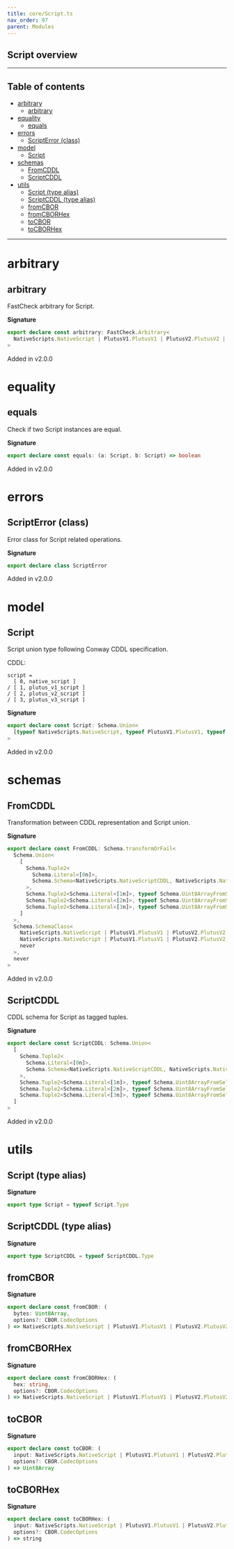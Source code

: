 ```yaml
---
title: core/Script.ts
nav_order: 97
parent: Modules
---
```


## Script overview

---

<h2 className="text-delta">Table of contents</h2>

- [arbitrary](#arbitrary)
  - [arbitrary](#arbitrary-1)
- [equality](#equality)
  - [equals](#equals)
- [errors](#errors)
  - [ScriptError (class)](#scripterror-class)
- [model](#model)
  - [Script](#script)
- [schemas](#schemas)
  - [FromCDDL](#fromcddl)
  - [ScriptCDDL](#scriptcddl)
- [utils](#utils)
  - [Script (type alias)](#script-type-alias)
  - [ScriptCDDL (type alias)](#scriptcddl-type-alias)
  - [fromCBOR](#fromcbor)
  - [fromCBORHex](#fromcborhex)
  - [toCBOR](#tocbor)
  - [toCBORHex](#tocborhex)

---

# arbitrary

## arbitrary

FastCheck arbitrary for Script.

**Signature**

```ts
export declare const arbitrary: FastCheck.Arbitrary<
  NativeScripts.NativeScript | PlutusV1.PlutusV1 | PlutusV2.PlutusV2 | PlutusV3.PlutusV3
>
```

Added in v2.0.0

# equality

## equals

Check if two Script instances are equal.

**Signature**

```ts
export declare const equals: (a: Script, b: Script) => boolean
```

Added in v2.0.0

# errors

## ScriptError (class)

Error class for Script related operations.

**Signature**

```ts
export declare class ScriptError
```

Added in v2.0.0

# model

## Script

Script union type following Conway CDDL specification.

CDDL:

```
script =
  [ 0, native_script ]
/ [ 1, plutus_v1_script ]
/ [ 2, plutus_v2_script ]
/ [ 3, plutus_v3_script ]
```

**Signature**

```ts
export declare const Script: Schema.Union<
  [typeof NativeScripts.NativeScript, typeof PlutusV1.PlutusV1, typeof PlutusV2.PlutusV2, typeof PlutusV3.PlutusV3]
>
```

Added in v2.0.0

# schemas

## FromCDDL

Transformation between CDDL representation and Script union.

**Signature**

```ts
export declare const FromCDDL: Schema.transformOrFail<
  Schema.Union<
    [
      Schema.Tuple2<
        Schema.Literal<[0n]>,
        Schema.Schema<NativeScripts.NativeScriptCDDL, NativeScripts.NativeScriptCDDL, never>
      >,
      Schema.Tuple2<Schema.Literal<[1n]>, typeof Schema.Uint8ArrayFromSelf>,
      Schema.Tuple2<Schema.Literal<[2n]>, typeof Schema.Uint8ArrayFromSelf>,
      Schema.Tuple2<Schema.Literal<[3n]>, typeof Schema.Uint8ArrayFromSelf>
    ]
  >,
  Schema.SchemaClass<
    NativeScripts.NativeScript | PlutusV1.PlutusV1 | PlutusV2.PlutusV2 | PlutusV3.PlutusV3,
    NativeScripts.NativeScript | PlutusV1.PlutusV1 | PlutusV2.PlutusV2 | PlutusV3.PlutusV3,
    never
  >,
  never
>
```

Added in v2.0.0

## ScriptCDDL

CDDL schema for Script as tagged tuples.

**Signature**

```ts
export declare const ScriptCDDL: Schema.Union<
  [
    Schema.Tuple2<
      Schema.Literal<[0n]>,
      Schema.Schema<NativeScripts.NativeScriptCDDL, NativeScripts.NativeScriptCDDL, never>
    >,
    Schema.Tuple2<Schema.Literal<[1n]>, typeof Schema.Uint8ArrayFromSelf>,
    Schema.Tuple2<Schema.Literal<[2n]>, typeof Schema.Uint8ArrayFromSelf>,
    Schema.Tuple2<Schema.Literal<[3n]>, typeof Schema.Uint8ArrayFromSelf>
  ]
>
```

Added in v2.0.0

# utils

## Script (type alias)

**Signature**

```ts
export type Script = typeof Script.Type
```

## ScriptCDDL (type alias)

**Signature**

```ts
export type ScriptCDDL = typeof ScriptCDDL.Type
```

## fromCBOR

**Signature**

```ts
export declare const fromCBOR: (
  bytes: Uint8Array,
  options?: CBOR.CodecOptions
) => NativeScripts.NativeScript | PlutusV1.PlutusV1 | PlutusV2.PlutusV2 | PlutusV3.PlutusV3
```

## fromCBORHex

**Signature**

```ts
export declare const fromCBORHex: (
  hex: string,
  options?: CBOR.CodecOptions
) => NativeScripts.NativeScript | PlutusV1.PlutusV1 | PlutusV2.PlutusV2 | PlutusV3.PlutusV3
```

## toCBOR

**Signature**

```ts
export declare const toCBOR: (
  input: NativeScripts.NativeScript | PlutusV1.PlutusV1 | PlutusV2.PlutusV2 | PlutusV3.PlutusV3,
  options?: CBOR.CodecOptions
) => Uint8Array
```

## toCBORHex

**Signature**

```ts
export declare const toCBORHex: (
  input: NativeScripts.NativeScript | PlutusV1.PlutusV1 | PlutusV2.PlutusV2 | PlutusV3.PlutusV3,
  options?: CBOR.CodecOptions
) => string
```
